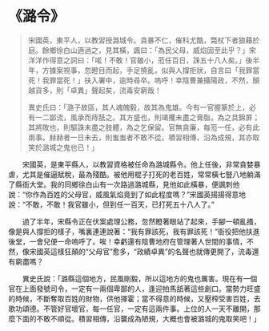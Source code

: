 # 《潞令》

> 宋國英，東平人，以教習授潞城令。貪暴不仁，催科尤酷，斃杖下者狼藉於庭。餘鄉徐白山適過之，見其橫，諷曰：「為民父母，威焰固至此乎？」宋洋洋作得意之詞曰：「喏！不敢！官雖小，蒞任百日，誅五十八人矣。」後半年，方據案視事，忽瞪目而起，手足撓亂，似與人撐拒狀，自言曰「我罪當死！我罪當死！」扶入署中，逾時尋卒。嗚呼！幸陰曹兼攝陽政，不然，顛越貨多，則「卓異」聲起矣，流毒安窮哉！
>
> 異史氏曰：「潞子故區，其人魂魄毅，故其為鬼雄。今有一官握篆於上，必有一二鄙流，風承而痔舐之。其方盛也，則竭攫未盡之膏脂，為之具錦屏；其將敗也，則驅誅未盡之肢體，為之乞保留。官無貪廉，每蒞一任，必有此兩事。赫赫者一日未去，則蚩蚩者不敢不從。積習相傳，沿為成規，其亦取笑於潞城之鬼也已！」

&emsp;&emsp;宋國英，是東平縣人，以教習資格被任命為潞城縣令。他上任後，非常貪婪暴虐，尤其是催逼賦稅，最為殘酷。被他用棍子打死的老百姓，常常橫七豎八地躺滿了縣衙大堂。我的同鄉徐白山有一次路過潞城縣，見他如此橫暴，便諷刺他說：“你作為百姓的父母官，威風氣焰竟到了如此程度嗎？”宋國英揚揚得意地說：“不敢，不敢！我官雖小，但到任一百天，已打死五十八人了。”­­

&emsp;&emsp;過了半年，宋縣令正在伏案處理公務，忽然瞪著眼站了起來，手腳一頓亂搔，像是與人撐拒的樣子，嘴裏連連說著：“我有罪該死，我有罪該死！”衙役把他扶進後堂，一會兒便一命嗚呼了。唉！幸虧還有陰曹地府在管理著人世間的事情，不然，像宋國英這樣狂顛的“父母官”愈多，“政績卓異”的名聲也就傳更開了，流毒還有窮盡嗎？­

&emsp;&emsp;異史氏說：「潞縣這個地方，民風剛毅，所以這地方的鬼也厲害。現在有一個官在上面發號司令，一定有一兩個卑鄙的人，逢迎拍馬舐著這些創口。當勢力旺盛的時候，不斷奪取百姓的財物，供他揮霍；當不得意的時候，又壓榨受害百姓，去歌功頌德。不管好官壞官，每一任官，一定有這兩件事。上位的人一天不離開，那麼下面的不敢不順從。積習相傳，沿襲成為陋規，大概也會被潞城的鬼取笑吧！」
